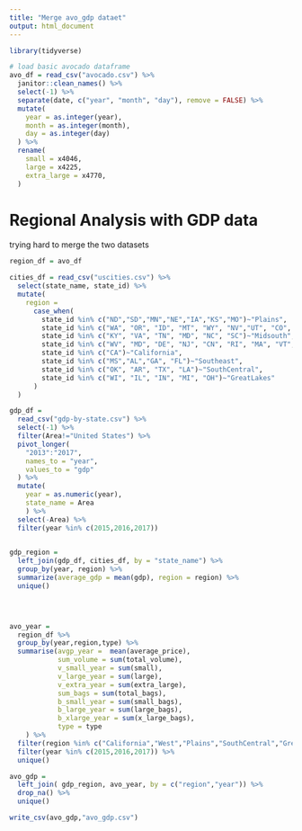 ```yaml
---
title: "Merge avo_gdp dataet"
output: html_document
---
```


```r
library(tidyverse)
```

```r
# load basic avocado dataframe
avo_df = read_csv("avocado.csv") %>%
  janitor::clean_names() %>%
  select(-1) %>% 
  separate(date, c("year", "month", "day"), remove = FALSE) %>% 
  mutate(
    year = as.integer(year),
    month = as.integer(month),
    day = as.integer(day)
  ) %>% 
  rename(
    small = x4046,
    large = x4225,
    extra_large = x4770,
  ) 
```

# Regional Analysis with GDP data

trying hard to merge the two datasets
```r
region_df = avo_df
```

```r
cities_df = read_csv("uscities.csv") %>% 
  select(state_name, state_id) %>% 
  mutate(
    region = 
      case_when(
        state_id %in% c("ND","SD","MN","NE","IA","KS","MO")~"Plains",
        state_id %in% c("WA", "OR", "ID", "MT", "WY", "NV","UT", "CO", "AZ", "NM")~"West",
        state_id %in% c("KY", "VA", "TN", "MD", "NC", "SC")~"Midsouth",
        state_id %in% c("WV", "MD", "DE", "NJ", "CN", "RI", "MA", "VT", "NH", "NY", "PA", "ME")~"Northeast",
        state_id %in% c("CA")~"California",
        state_id %in% c("MS","AL","GA", "FL")~"Southeast",
        state_id %in% c("OK", "AR", "TX", "LA")~"SouthCentral",
        state_id %in% c("WI", "IL", "IN", "MI", "OH")~"GreatLakes"
      )
  ) 

gdp_df = 
  read_csv("gdp-by-state.csv") %>% 
  select(-1) %>% 
  filter(Area!="United States") %>% 
  pivot_longer(
    "2013":"2017",
    names_to = "year",
    values_to = "gdp"
  ) %>% 
  mutate(
    year = as.numeric(year),
    state_name = Area 
    ) %>% 
  select(-Area) %>% 
  filter(year %in% c(2015,2016,2017))
  

gdp_region = 
  left_join(gdp_df, cities_df, by = "state_name") %>% 
  group_by(year, region) %>% 
  summarize(average_gdp = mean(gdp), region = region) %>% 
  unique()

  


avo_year = 
  region_df %>% 
  group_by(year,region,type) %>%
  summarise(avgp_year =  mean(average_price),
            sum_volume = sum(total_volume),
            v_small_year = sum(small),
            v_large_year = sum(large),
            v_extra_year = sum(extra_large),
            sum_bags = sum(total_bags),
            b_small_year = sum(small_bags),
            b_large_year = sum(large_bags),
            b_xlarge_year = sum(x_large_bags),
            type = type
    ) %>% 
  filter(region %in% c("California","West","Plains","SouthCentral","GreatLakes","Midsouth","Southeast","Northeast")) %>% 
  filter(year %in% c(2015,2016,2017)) %>% 
  unique()

avo_gdp = 
  left_join( gdp_region, avo_year, by = c("region","year")) %>%
  drop_na() %>% 
  unique()

write_csv(avo_gdp,"avo_gdp.csv")
```

